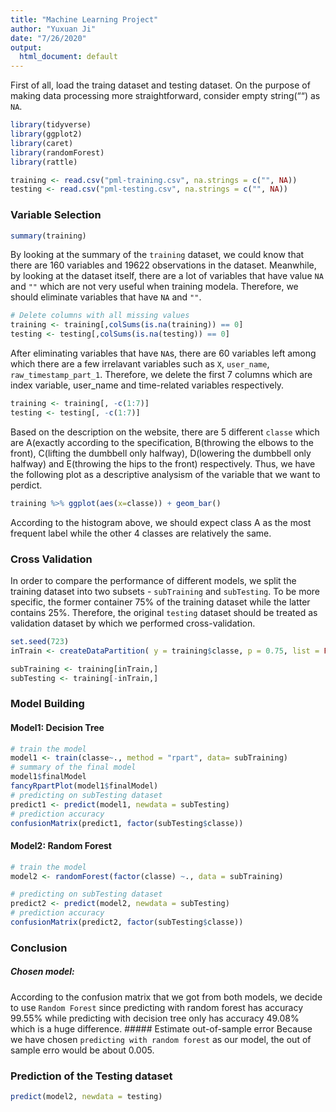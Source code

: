 ```yaml
---
title: "Machine Learning Project"
author: "Yuxuan Ji"
date: "7/26/2020"
output:
  html_document: default
---
```


First of all, load the traing dataset and testing dataset.\newline
On the purpose of making data processing more straightforward, consider empty string("") as `NA`.

```r
library(tidyverse)
library(ggplot2)
library(caret)
library(randomForest)
library(rattle)

training <- read.csv("pml-training.csv", na.strings = c("", NA))
testing <- read.csv("pml-testing.csv", na.strings = c("", NA))

```

### Variable Selection
```r
summary(training)
```

By looking at the summary of the `training` dataset, we could know that there are 160 variables and 19622 observations in the dataset. Meanwhile, by looking at the dataset itself, there are a lot of variables that have value `NA` and `""` which are not very useful when training modela. Therefore, we should eliminate variables that have `NA` and `""`. 

```r

# Delete columns with all missing values
training <- training[,colSums(is.na(training)) == 0]
testing <- testing[,colSums(is.na(testing)) == 0]

```

After eliminating variables that have `NA`s, there are 60 variables left among which there are a few irrelavant variables such as `X`, `user_name`, `raw_timestamp_part_1`. Therefore, we delete the first 7 columns which are index variable, user_name and time-related variables respectively.

```r

training <- training[, -c(1:7)]
testing <- testing[, -c(1:7)]

```

Based on the description on the website, there are 5 different `classe` which are A(exactly according to the specification, B(throwing the elbows to the front), C(lifting the dumbbell only halfway), D(lowering the dumbbell only halfway) and E(throwing the hips to the front) respectively. Thus, we have the following plot as a descriptive analysism of the variable that we want to perdict.

```r

training %>% ggplot(aes(x=classe)) + geom_bar()

```
According to the histogram above, we should expect class A as the most frequent label while the other 4 classes are relatively the same.\newline

### Cross Validation
In order to compare the performance of different models, we split the training dataset into two subsets - `subTraining` and `subTesting`. To be more specific, the former container 75% of the training dataset while the latter contains 25%. Therefore, the original `testing` dataset should be treated as validation dataset by which we performed cross-validation. 

```r
 
set.seed(723)
inTrain <- createDataPartition( y = training$classe, p = 0.75, list = FALSE)

subTraining <- training[inTrain,]
subTesting <- training[-inTrain,]

```

### Model Building

#### Model1: Decision Tree
```r
# train the model
model1 <- train(classe~., method = "rpart", data= subTraining)
# summary of the final model
model1$finalModel
fancyRpartPlot(model1$finalModel)
# predicting on subTesting dataset
predict1 <- predict(model1, newdata = subTesting)
# prediction accuracy
confusionMatrix(predict1, factor(subTesting$classe))

```


#### Model2: Random Forest
```r

# train the model
model2 <- randomForest(factor(classe) ~., data = subTraining)

# predicting on subTesting dataset
predict2 <- predict(model2, newdata = subTesting)
# prediction accuracy
confusionMatrix(predict2, factor(subTesting$classe))

```

### Conclusion
##### Chosen model:\newline
According to the confusion matrix that we got from both models, we decide to use `Random Forest` since predicting with random forest has accuracy 99.55% while predicting with decision tree only has accuracy 49.08% which is a huge difference.\newline
##### Estimate out-of-sample error
Because we have chosen `predicting with random forest` as our model, the out of sample erro would be about 0.005.

### Prediction of the Testing dataset
```r
predict(model2, newdata = testing)

```




